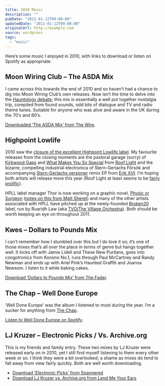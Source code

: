 ```yaml
---
title: 2010 Music
description: ""
pubDate: "2011-01-12T09:00:00"
updatedDate: "2011-01-12T09:00:00"
originalUrl: http://example.com
source: wordpress
tags:
  - "music"
---
```



Here’s some music I enjoyed in 2010, with links to download or listen on Spotify as appropriate.

## Moon Wiring Club – The ASDA Mix

I came across this towards the end of 2010 and so haven’t had a chance to dig into Moon Wiring Club’s own releases. Now isn’t the time to delve into the [Hauntology debate](http://pennyred.blogspot.com/2010/04/adventures-in-hipsterland.html); this mix is essentially a well put together nostalgia trip, compiled from found sounds, odd bits of dialogue and TV and radio theme tunes. Suitable for anyone who was alive and aware in the UK during the 70′s and 80′s.

[Downloaded ‘The ASDA Mix’ from The Wire](http://www.thewire.co.uk/articles/3623/).

## Highpoint Lowlife

2010 saw the [closure of the excellent Highpoint Lowlife label](http://drownedinsound.com/in_depth/4140760-the-story-of-highpoint-lowlife). My favourite releases from the closing moments are the pastoral garage (sorry) of [Kirkwood Gaps](http://open.spotify.com/album/3IW8emqE8moAT38O2I8X0M) and [What Makes You So Special](http://open.spotify.com/album/4KlJxNr52AozH5b0LqF8V0) from [Roof Light](http://soundcloud.com/rooflight) and the bizarre, compelling industrial electronica of Stern-Gerlachs Försök and accompanying [Stern-Gerlachs versioner](http://open.spotify.com/album/7iq1kWdfI3WBwtthEQ2afj) remix EP from [Erik XVI](http://www.erikxvi.eu/). I’m hoping both artists will release more this year (Roof Light at least seems to be [fairly prolific](http://www.discogs.com/artist/Roof+Light)).

HPLL label manager Thor is now working on a graphic novel, [Physic or Surgeon](http://drawingb0ard.blogspot.com/) ([notes on this from Matt Sheret](http://matthewsheret.com/2010/11/15/physic-or-surgery/)) and many of the other artists associated with HPLL have pitched up at the newly-founded [Broken20](http://www.broken20.com/) label, run by Ruaridh Law (aka [TVO/The Village Orchestra](http://ruaridh.marciablaine.com/)). Both should be worth keeping an eye on throughout 2011.

## Kwes – Dollars to Pounds Mix

I can’t remember how I stumbled over this but I do love it so; it’s one of those mixes that’s all over the place in terms of genre but hangs together well. It kicks off with Jamie Lidell and These New Puritans, goes into congotronics from Konono No.1, runs through Paul McCartney and Randy Newman and ends up with Ariel Pink’s Haunted Graffiti and Joanna Newsom. I listen to it while baking cakes.

[Download ‘Dollars to Pounds Mix’ from The Fader](http://www.thefader.com/2010/06/17/dollars-to-pounds-kwes/).

## The Chap – Well Done Europe

<Vimeo id="https://vimeo.com/13879808" />

‘Well Done Europe’ was the album I listened to most during the year. I’m a sucker for anything from [The Chap](http://www.thechap.org/).

[Listen to Well Done Europe on Spotify](http://open.spotify.com/album/21x18AbLQl5gmMBcKb4u7J).

## LJ Kruzer – Electronic Picks / Vs. Archive.org

This is my friends and family entry. These two mixes by LJ Kruzer were released early on in 2010, yet I still find myself listening to them every other week or so. I think they were a bit overlooked; a shame as mixes do tend to fall away from view fairly quickly. Both are well worth downloading.

- [Download ‘Electronic Picks’ from Spannered](http://www.spannered.org/radio/1664/)
- [Download LJ Kruzer vs. Archive.org from Lend Me Your Ears](http://earslend.blogspot.com/2010/03/too-much-free.html)
